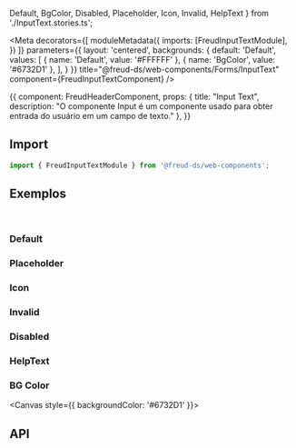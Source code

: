   Default,
  BgColor,
  Disabled,
  Placeholder,
  Icon, Invalid, HelpText
} from './InputText.stories.ts';

<Meta
  decorators={[
    moduleMetadata({
      imports: [FreudInputTextModule],
    })
  ]}
  parameters={{
    layout: 'centered',
    backgrounds: {
      default: 'Default',
      values: [
        { name: 'Default', value: '#FFFFFF' },
        { name: 'BgColor', value: '#6732D1' },
      ],
    }
  }}
title="@freud-ds/web-components/Forms/InputText" component={FreudInputTextComponent} />

<Story name="Storyname-hidden">
  {{
    component: FreudHeaderComponent,
    props: {
      title: "Input Text",
      description: "O componente Input é um componente usado para obter entrada do usuário em um campo de texto."
    },
  }}
</Story>

## <a id="importing"></a>Import

```ts
import { FreudInputTextModule } from '@freud-ds/web-components';
```

## <a id="exemplos"></a>Exemplos
<br />

### Default
<Canvas>
  <Story story={Default}/>
</Canvas>

### Placeholder
<Canvas>
  <Story story={Placeholder}/>
</Canvas>

### Icon
<Canvas>
  <Story story={Icon}/>
</Canvas>

### Invalid
<Canvas>
  <Story story={Invalid}/>
</Canvas>

### Disabled
<Canvas>
  <Story story={Disabled}/>
</Canvas>

### HelpText
<Canvas>
  <Story story={HelpText}/>
</Canvas>

### BG Color
<Canvas style={{ backgroundColor: '#6732D1' }}>
  <Story story={BgColor}/>
</Canvas>

## <a id="api"></a>API

<ArgsTable of={FreudInputTextComponent} />
